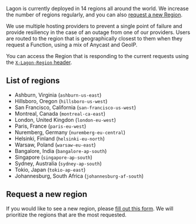 Lagon is currently deployed in 14 regions all around the world. We increase the number of regions regularly, and you can also [request a new Region](#request-a-new-region).

We use multiple hosting providers to prevent a single point of failure and provide resiliency in the case of an outage from one of our providers. Users are routed to the region that is geographically closest to them when they request a Function, using a mix of Anycast and GeoIP.

You can access the Region that is responding to the current requests using the [`X-Lagon-Region` header](/runtime-apis#additional-headers).

## List of regions

- Ashburn, Virginia (`ashburn-us-east`)
- Hillsboro, Oregon (`hillsboro-us-west`)
- San Francisco, California (`san-francisco-us-west`)
- Montreal, Canada (`montreal-ca-east`)
- London, United Kingdon (`london-eu-west`)
- Paris, France (`paris-eu-west`)
- Nuremberg, Germany (`nuremberg-eu-central`)
- Helsinki, Finland (`helsinki-eu-north`)
- Warsaw, Poland (`warsaw-eu-east`)
- Bangalore, India (`bangalore-ap-south`)
- Singapore (`singapore-ap-south`)
- Sydney, Australia (`sydney-ap-south`)
- Tokio, Japan (`tokio-ap-east`)
- Johannesburg, South Africa (`johannesburg-af-south`)

## Request a new region

If you would like to see a new region, please [fill out this form](https://tally.so/r/mDqAYN). We will prioritize the regions that are the most requested.
